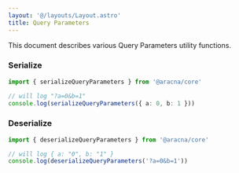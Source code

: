 ```yaml
---
layout: '@/layouts/Layout.astro'
title: Query Parameters
---
```


This document describes various Query Parameters utility functions.

### Serialize

```ts
import { serializeQueryParameters } from '@aracna/core'

// will log "?a=0&b=1"
console.log(serializeQueryParameters({ a: 0, b: 1 }))
```

### Deserialize

```ts
import { deserializeQueryParameters } from '@aracna/core'

// will log { a: "0", b: "1" }
console.log(deserializeQueryParameters('?a=0&b=1'))
```

